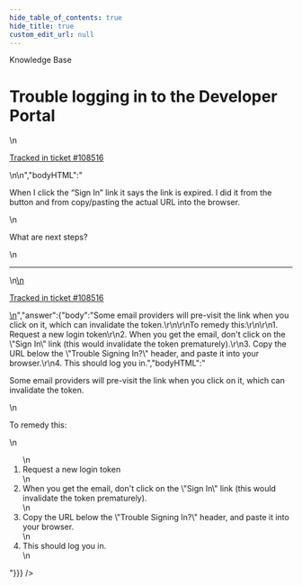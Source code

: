 ```yaml
---
hide_table_of_contents: true
hide_title: true
custom_edit_url: null
---
```



<CenterLayout>
<span class="title">Knowledge Base</span>
<h1>Trouble logging in to the Developer Portal</h1>
<GitHub json={{"id":"D_kwDOF8slf84APZ8N","number":395,"author":{"login":"pete0emerson"},"title":"Trouble logging in to the Developer Portal","body":"\nWhen I click the “Sign In” link it says the link is expired. I did it from the button and from copy/pasting the actual URL into the browser.\r\n\r\nWhat are next steps?\n\n---\n\n<ins datetime=\"2022-04-27T17:13:54Z\">\n  <p><a href=\"https://gruntwork.zendesk.com/agent/tickets/108516\">Tracked in ticket #108516</a></p>\n</ins>\n","bodyHTML":"<p dir=\"auto\">When I click the “Sign In” link it says the link is expired. I did it from the button and from copy/pasting the actual URL into the browser.</p>\n<p dir=\"auto\">What are next steps?</p>\n<hr>\n<ins datetime=\"2022-04-27T17:13:54Z\">\n  <p dir=\"auto\"><a href=\"https://gruntwork.zendesk.com/agent/tickets/108516\" rel=\"nofollow\">Tracked in ticket #108516</a></p>\n</ins>","answer":{"body":"Some email providers  will pre-visit the link when you click on it, which can invalidate the token.\r\n\r\nTo remedy this:\r\n\r\n1. Request a new login token\r\n2. When you get the email, don't click on the \"Sign In\" link (this would invalidate the token prematurely).\r\n3. Copy the URL below the \"Trouble Signing In?\" header, and paste it into your browser.\r\n4. This should log you in.","bodyHTML":"<p dir=\"auto\">Some email providers  will pre-visit the link when you click on it, which can invalidate the token.</p>\n<p dir=\"auto\">To remedy this:</p>\n<ol dir=\"auto\">\n<li>Request a new login token</li>\n<li>When you get the email, don't click on the \"Sign In\" link (this would invalidate the token prematurely).</li>\n<li>Copy the URL below the \"Trouble Signing In?\" header, and paste it into your browser.</li>\n<li>This should log you in.</li>\n</ol>"}}} />

</CenterLayout>
  

<!-- ##DOCS-SOURCER-START
{
  "sourcePlugin": "github-discussions",
  "hash": "0c6ff4efbb3a78bf42e569116c98dbdc"
}
##DOCS-SOURCER-END -->
